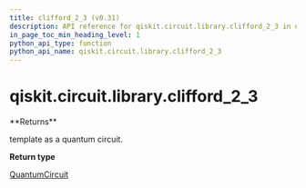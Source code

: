 ```yaml
---
title: clifford_2_3 (v0.31)
description: API reference for qiskit.circuit.library.clifford_2_3 in qiskit v0.31
in_page_toc_min_heading_level: 1
python_api_type: function
python_api_name: qiskit.circuit.library.clifford_2_3
---
```


<span id="qiskit-circuit-library-clifford-2-3" />

# qiskit.circuit.library.clifford\_2\_3

<Function id="qiskit.circuit.library.clifford_2_3" isDedicatedPage={true} github="https://github.com/qiskit/qiskit/tree/stable/0.18/qiskit/circuit/library/templates/clifford/clifford_2_3.py" signature="clifford_2_3()">
  **Returns**

  template as a quantum circuit.

  **Return type**

  [QuantumCircuit](qiskit.circuit.QuantumCircuit "qiskit.circuit.QuantumCircuit")
</Function>

